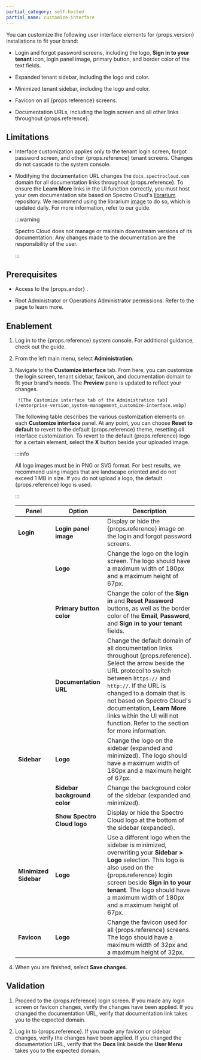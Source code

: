```yaml
---
partial_category: self-hosted
partial_name: customize-interface
---
```


You can customize the following user interface elements for {props.version} installations to fit your brand:

- Login and forgot password screens, including the logo, **Sign in to your tenant** icon, login panel image, primary button, and border color of the text fields. 

- Expanded tenant sidebar, including the logo and color.

- Minimized tenant sidebar, including the logo and color.

- Favicon on all {props.reference} screens.

- Documentation URLs, including the login screen and all other links throughout {props.reference}.

## Limitations

- Interface customization applies only to the tenant login screen, forgot password screen, and other {props.reference} tenant screens. Changes do not cascade to the system console.

- Modifying the documentation URL changes the `docs.spectrocloud.com` domain for all documentation links throughout {props.reference}. To ensure the **Learn More** links in the UI function correctly, you must host your own documentation site based on Spectro Cloud's [librarium](https://github.com/spectrocloud/librarium) repository. We recommend using the librarium [image](http://ghcr.io/spectrocloud/librarium:nightly) to do so, which is updated daily. For more information, refer to our <VersionedLink text="Offline Documentation" url="/downloads/offline-docs" /> guide.

    :::warning
    
    Spectro Cloud does not manage or maintain downstream versions of its documentation. Any changes made to the documentation are the responsibility of the user.

    :::

## Prerequisites

- Access to the {props.andor} 
    <PaletteVertexUrlMapper
        edition={props.edition}
        text="system console"
        url="/system-management/#access-the-system-console"
      /> .

- Root Administrator or Operations Administrator permissions. Refer to the 
  <PaletteVertexUrlMapper
     edition={props.edition}
     text="Account Management"
     url="/system-management/account-management"
   /> page to learn more.

## Enablement

1. Log in to the {props.reference} system console. For additional guidance, check out the
    <PaletteVertexUrlMapper
        edition={props.edition}
        text="Access the System Console"
        url="/system-management/#access-the-system-console"
    /> guide.

2. From the left main menu, select **Administration**. 

3. Navigate to the **Customize interface** tab. From here, you can customize the login screen, tenant sidebar, favicon, and documentation domain to fit your brand's needs. The **Preview** pane is updated to reflect your changes.

        ![The Customize interface tab of the Administration tab](/enterprise-version_system-management_customize-interface.webp)

    The following table describes the various customization elements on each **Customize interface** panel. At any point, you can choose **Reset to default** to revert to the default {props.reference} theme, resetting _all_ interface customization. To revert to the default {props.reference} logo for a certain element, select the **X** button beside your uploaded image.

    :::info

    All logo images must be in PNG or SVG format. For best results, we recommend using images that are landscape oriented and do not exceed 1 MB in size. If you do not upload a logo, the default {props.reference} logo is used.

    :::

    | Panel                   | Option                                                                      | Description |
    | --------------------- | -------------------------------------------------------------------------------- | --- |
    | **Login**             | **Login panel image** | Display or hide the {props.reference} image on the login and forgot password screens.  | 
    | | **Logo** | Change the logo on the login screen. The logo should have a maximum width of 180px and a maximum height of 67px. | 
    | | **Primary button color** | Change the color of the **Sign in** and **Reset Password** buttons, as well as the border color of the **Email**, **Password**, and **Sign in to your tenant** fields. | 
    | | **Documentation URL** | Change the default domain of all documentation links throughout {props.reference}. Select the arrow beside the URL protocol to switch between `https://` and `http://`. If the URL is changed to a domain that is not based on Spectro Cloud's documentation, **Learn More** links within the UI will not function. Refer to the <PaletteVertexUrlMapper edition={props.edition} text="Limitations" url="/system-management/customize-interface/#limitations" /> section for more information. | 
    | **Sidebar**           | **Logo** | Change the logo on the sidebar (expanded and minimized). The logo should have a maximum width of 180px and a maximum height of 67px. |
    | | **Sidebar background color** | Change the background color of the sidebar (expanded and minimized). | 
    | | **Show Spectro Cloud logo** | Display or hide the Spectro Cloud logo at the bottom of the sidebar (expanded). |
    | **Minimized Sidebar** | **Logo** | Use a different logo when the sidebar is minimized, overwriting your **Sidebar > Logo** selection. This logo is also used on the {props.reference} login screen beside **Sign in to your tenant**. The logo should have a maximum width of 180px and a maximum height of 67px. |
    | **Favicon**           | **Logo** | Change the favicon used for all {props.reference} screens. The logo should have a maximum width of 32px and a maximum height of 32px. |

4. When you are finished, select **Save changes**.

## Validation

1. Proceed to the {props.reference} login screen. If you made any login screen or favicon changes, verify the changes have been applied. If you changed the documentation URL, verify that documentation link takes you to the expected domain.

2. Log in to {props.reference}. If you made any favicon or sidebar changes, verify the changes have been applied. If you changed the documentation URL, verify that the **Docs** link beside the **User Menu** takes you to the expected domain.

